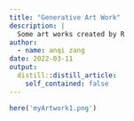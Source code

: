 ```yaml
---
title: "Generative Art Work"
description: |
  Some art works created by R
author:
  - name: anqi zang
date: 2022-03-11
output:
  distill::distill_article:
    self_contained: false
---
```


```r
here('myArtwork1.png')
```


